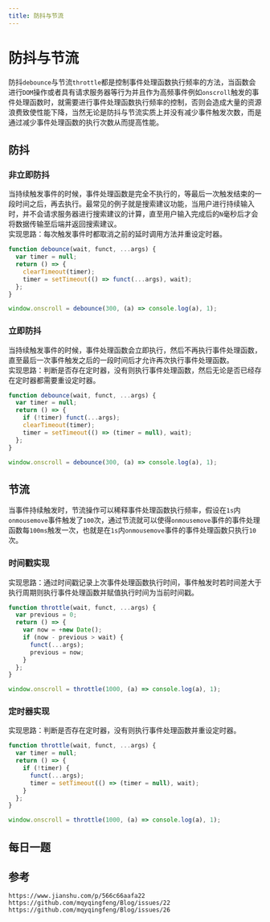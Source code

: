 ---
title: 防抖与节流
---

# 防抖与节流

防抖`debounce`与节流`throttle`都是控制事件处理函数执行频率的方法，当函数会进行`DOM`操作或者具有请求服务器等行为并且作为高频事件例如`onscroll`触发的事件处理函数时，就需要进行事件处理函数执行频率的控制，否则会造成大量的资源浪费致使性能下降，当然无论是防抖与节流实质上并没有减少事件触发次数，而是通过减少事件处理函数的执行次数从而提高性能。

## 防抖

### 非立即防抖

当持续触发事件的时候，事件处理函数是完全不执行的，等最后一次触发结束的一段时间之后，再去执行。最常见的例子就是搜索建议功能，当用户进行持续输入时，并不会请求服务器进行搜索建议的计算，直至用户输入完成后的`N`毫秒后才会将数据传输至后端并返回搜索建议。  
实现思路：每次触发事件时都取消之前的延时调用方法并重设定时器。

```javascript
function debounce(wait, funct, ...args) {
  var timer = null;
  return () => {
    clearTimeout(timer);
    timer = setTimeout(() => funct(...args), wait);
  };
}

window.onscroll = debounce(300, (a) => console.log(a), 1);
```

### 立即防抖

当持续触发事件的时候，事件处理函数会立即执行，然后不再执行事件处理函数，直至最后一次事件触发之后的一段时间后才允许再次执行事件处理函数。  
实现思路：判断是否存在定时器，没有则执行事件处理函数，然后无论是否已经存在定时器都需要重设定时器。

```javascript
function debounce(wait, funct, ...args) {
  var timer = null;
  return () => {
    if (!timer) funct(...args);
    clearTimeout(timer);
    timer = setTimeout(() => (timer = null), wait);
  };
}

window.onscroll = debounce(300, (a) => console.log(a), 1);
```

## 节流

当事件持续触发时，节流操作可以稀释事件处理函数执行频率，假设在`1s`内`onmousemove`事件触发了`100`次，通过节流就可以使得`onmousemove`事件的事件处理函数每`100ms`触发一次，也就是在`1s`内`onmousemove`事件的事件处理函数只执行`10`次。

### 时间戳实现

实现思路：通过时间戳记录上次事件处理函数执行时间，事件触发时若时间差大于执行周期则执行事件处理函数并赋值执行时间为当前时间戳。

```javascript
function throttle(wait, funct, ...args) {
  var previous = 0;
  return () => {
    var now = +new Date();
    if (now - previous > wait) {
      funct(...args);
      previous = now;
    }
  };
}

window.onscroll = throttle(1000, (a) => console.log(a), 1);
```

### 定时器实现

实现思路：判断是否存在定时器，没有则执行事件处理函数并重设定时器。

```javascript
function throttle(wait, funct, ...args) {
  var timer = null;
  return () => {
    if (!timer) {
      funct(...args);
      timer = setTimeout(() => (timer = null), wait);
    }
  };
}

window.onscroll = throttle(1000, (a) => console.log(a), 1);
```

## 每日一题

## 参考

```
https://www.jianshu.com/p/566c66aafa22
https://github.com/mqyqingfeng/Blog/issues/22
https://github.com/mqyqingfeng/Blog/issues/26
```
